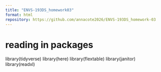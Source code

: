 ```yaml
---
title: "ENVS-193DS_homework03"
format: html
repository: https://github.com/annacote2026/ENVS-193DS_homework-03
---
```


# reading in packages
library(tidyverse)
library(here)
library(flextable)
library(janitor)
library(readxl)


